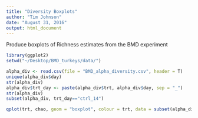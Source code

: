 ```yaml
---
title: "Diversity Boxplots"
author: "Tim Johnson"
date: "August 31, 2016"
output: html_document
---
```


Produce boxplots of Richness estimates from the BMD experiment

```r
library(ggplot2)
setwd("~/Desktop/BMD_turkeys/data/")

alpha_div <- read.csv(file = "BMD_alpha_diversity.csv", header = T)
unique(alpha_div$day)
str(alpha_div)
alpha_div$trt_day <- paste(alpha_div$trt, alpha_div$day, sep = "_")
str(alpha_div)
subset(alpha_div, trt_day=="ctrl_14")

qplot(trt, chao, geom = "boxplot", colour = trt, data = subset(alpha_div, location == "cc"), facets = .~day)


```


